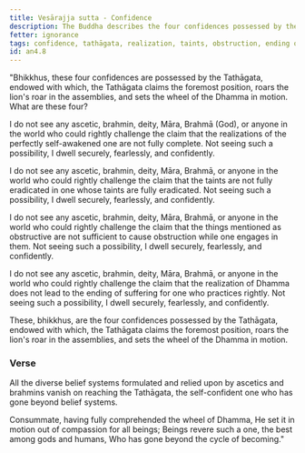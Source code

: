 ```yaml
---
title: Vesārajja sutta - Confidence
description: The Buddha describes the four confidences possessed by the Tathāgata.
fetter: ignorance
tags: confidence, tathāgata, realization, taints, obstruction, ending of suffering, an, an4
id: an4.8
---
```


"Bhikkhus, these four confidences are possessed by the Tathāgata, endowed with which, the Tathāgata claims the foremost position, roars the lion's roar in the assemblies, and sets the wheel of the Dhamma in motion. What are these four?

I do not see any ascetic, brahmin, deity, Māra, Brahmā (God), or anyone in the world who could rightly challenge the claim that the realizations of the perfectly self-awakened one are not fully complete. Not seeing such a possibility, I dwell securely, fearlessly, and confidently.

I do not see any ascetic, brahmin, deity, Māra, Brahmā, or anyone in the world who could rightly challenge the claim that the taints are not fully eradicated in one whose taints are fully eradicated. Not seeing such a possibility, I dwell securely, fearlessly, and confidently.

I do not see any ascetic, brahmin, deity, Māra, Brahmā, or anyone in the world who could rightly challenge the claim that the things mentioned as obstructive are not sufficient to cause obstruction while one engages in them. Not seeing such a possibility, I dwell securely, fearlessly, and confidently.

I do not see any ascetic, brahmin, deity, Māra, Brahmā, or anyone in the world who could rightly challenge the claim that the realization of Dhamma does not lead to the ending of suffering for one who practices rightly. Not seeing such a possibility, I dwell securely, fearlessly, and confidently.

These, bhikkhus, are the four confidences possessed by the Tathāgata, endowed with which, the Tathāgata claims the foremost position, roars the lion's roar in the assemblies, and sets the wheel of the Dhamma in motion.

### Verse

All the diverse belief systems formulated
and relied upon by ascetics and brahmins
vanish on reaching the Tathāgata,
the self-confident one who has gone beyond belief systems.

Consummate, having fully comprehended the wheel of Dhamma,
He set it in motion out of compassion for all beings;
Beings revere such a one, the best among gods and humans,
Who has gone beyond the cycle of becoming."